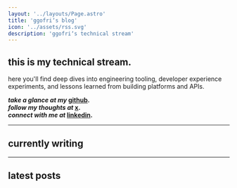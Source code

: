 ```yaml
---
layout: '../layouts/Page.astro'
title: 'ggofriʼs blog'
icon: '../assets/rss.svg'
description: 'ggofriʼs technical stream'
---
```


## __this is my technical stream.__   

here you'll find deep dives into engineering tooling, developer experience experiments, and lessons learned from building platforms and APIs.   

**_take a glance at my_ <a class="text-accent" href="https://github.com/ggofri" target="_blank">github</a>.**  
**_follow my thoughts at_ <a href="https://x.com/ggofri" target="_blank">x</a>.**  
**_connect with me at_ <a href="https://linkedin.com/in/ggofri" target="_blank">linkedin</a>.**  

---

## currently writing


<PostsInProgress />

---

## latest posts


<LatestPosts />
